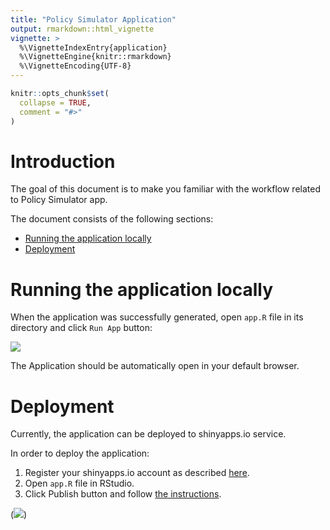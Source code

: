 ```yaml
---
title: "Policy Simulator Application"
output: rmarkdown::html_vignette
vignette: >
  %\VignetteIndexEntry{application}
  %\VignetteEngine{knitr::rmarkdown}
  %\VignetteEncoding{UTF-8}
---
```


```r
knitr::opts_chunk$set(
  collapse = TRUE,
  comment = "#>"
)
```

# Introduction

The goal of this document is to make you familiar with the workflow related to Policy Simulator app.

The document consists of the following sections:

- [Running the application locally](#running-the-application-locally)
- [Deployment](#deployment)

# Running the application locally

When the application was successfully generated, open `app.R` file in its directory and click `Run App` button:

![](run.png)

The Application should be automatically open in your default browser.

# Deployment

Currently, the application can be deployed to shinyapps.io service.

In order to deploy the application:

1. Register your shinyapps.io account as described [here](https://shiny.rstudio.com/articles/shinyapps.html#create-a-shinyappsio-account).
2. Open `app.R` file in RStudio.
3. Click Publish button and follow [the instructions](https://shiny.rstudio.com/articles/shinyapps.html#deploying-apps).

(![](publish.png))
